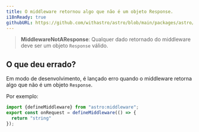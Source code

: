 ```yaml
---
title: O middleware retornou algo que não é um objeto Response.
i18nReady: true
githubURL: https://github.com/withastro/astro/blob/main/packages/astro/src/core/errors/errors-data.ts
---
```


> **MiddlewareNotAResponse**: Qualquer dado retornado do middleware deve ser um objeto `Response` válido.
## O que deu errado?
Em modo de desenvolvimento, é lançado erro quando o middleware retorna algo que não é um objeto `Response`.

Por exemplo:
```ts
import {defineMiddleware} from "astro:middleware";
export const onRequest = defineMiddleware(() => {
  return "string"
});
```